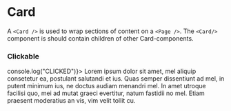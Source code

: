 
<Meta title="Components/Cards/Card" component={Card} />

# Card

A `<Card />` is used to wrap sections of content on a `<Page />`.
The `<Card/>` component is should contain children of other Card-components.

<ArgsTable of={Card} />

### Clickable

<Canvas>
    <Story name="clickable">
        <Card onClick={() => console.log("CLICKED")}>
            <CardContent>
                Lorem ipsum dolor sit amet, mel aliquip consetetur ea, postulant salutandi et ius.
                Quas semper dissentiunt ad mel, in putent minimum ius, ne doctus audiam menandri
                mel. In amet utroque facilisi quo, mei ad mutat graeci evertitur, natum fastidii no
                mel. Etiam praesent moderatius an vis, vim velit tollit cu.
            </CardContent>
        </Card>
    </Story>
</Canvas>
